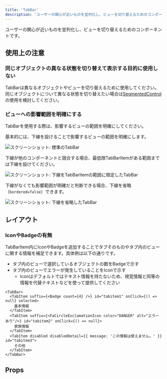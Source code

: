 ```yaml
---
title: 'TabBar'
description: 'ユーザーの関心が近いものを並列化し、ビューを切り替えるためのコンポーネントです。'
---
```


ユーザーの関心が近いものを並列化し、ビューを切り替えるためのコンポーネントです。

<ComponentStory name="TabBar" />

## 使用上の注意

### 同じオブジェクトの異なる状態を切り替えて表示する目的に使用しない
TabBarは異なるオブジェクトやビューを切り替えるために使用してください。同じオブジェクトについて異なる状態を切り替えたい場合は[SegmentedControl](/products/components/segmented-control/)の使用を検討してください。

### ビューへの影響範囲を明確にする
TabBarを使用する際は、影響するビューの範囲を明確にしてください。

基本的には、下線を設けることで影響するビューの範囲を明確にします。

![スクリーンショット: 標準のTabBar](./images/smarthr-tab-bar-bordered-true.png)

下線が他のコンポーネントと競合する場合、最低限TabBarItemがある範囲までは下線を設けてください。

![スクリーンショット: 下線をTabBarItemの範囲に限定したTabBar](./images/smarthr-tab-bar-bordered-minimum.png)

下線がなくても影響範囲が明確だと判断できる場合、下線を省略（`bordered=false`）できます。

![スクリーンショット: 下線を省略したTabBar](./images/smarthr-tab-bar-without-border.png)

## レイアウト

### IconやBadgeの有無
TabBarItem内にIconやBadgeを追加することでタブそのものやタブ内のビューに関する情報を補足できます。具体例は以下の通りです。

* タブ内のビューで選択しているオブジェクトの数をBadgeで示す
* タブ内のビューでエラーが発生していることをIconで示す
    * Iconはデフォルトではテキスト情報を持たないため、視覚情報と同等の情報を代替テキストなどを使って提供してください

```tsx editable noIframe
<TabBar>
  <TabItem suffix={<Badge count={4} />} id="tabitem1" onClick={() => null} selected>
    基本情報
  </TabItem>
  <TabItem suffix={<FaCircleExclamationIcon color="DANGER" alt="エラーあり"/>} id="tabitem2" onClick={() => null}>
    家族情報
  </TabItem>
  <TabItem disabled disabledDetail={{ message: 'この情報は使えません。' }} id="tabitem3">
    その他
  </TabItem>
</TabBar>
```

## Props

<ComponentPropsTable name="TabBar" />

